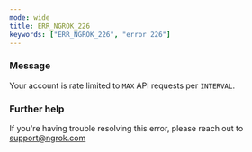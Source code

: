 ```yaml
---
mode: wide
title: ERR_NGROK_226
keywords: ["ERR_NGROK_226", "error 226"]
---
```


### Message

Your account is rate limited to `MAX` API requests per `INTERVAL`.

### Further help

If you're having trouble resolving this error, please reach out to [support@ngrok.com](mailto:support@ngrok.com?subject=Help%20with%20ERR_NGROK_226)

